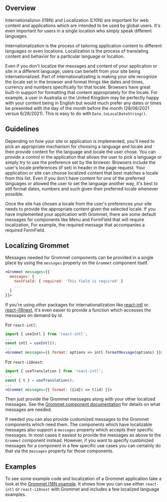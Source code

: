 
## Overview

Internationalizion (I18N) and Localization (L10N) are important for web content
and applications which are intended to be used by global users. It's even important
for users in a single location who simply speak different languages.

Internationalization is the process of tailoring application
content to different languages or even locations. Localization is the process of
translating content and behavior for a particular language or location.

Even if you don't localize the messages and content of your application or site in a
different language, users can benefit from your site being internationalized. Part
of internationalizating is making your site recognize the locale set in the browser
and format things like dates and times, currency and numbers specifically
for that locale. Browsers have great built-in support for formatting that content
appropriately for the locale. For example, a user in Australia or the United Kingdom
may be perfectly happy with your content being in English but would much prefer any
dates or times be presented with the day of the month before the month
(28/06/2021 versus 6/28/2021). This is easy to do with `Date.toLocalDateString()`.

## Guidelines

Depending on how your site or application is implemented, you'll need to pick
an appropriate mechanism for choosing a language and locale and then provide
content for the language and locale the user chose. You can provide a control in
the application that allows the user to pick
a language or simply try to use the preference set by the browser. Browsers include
the user's locale preferences (if set) in header in the page request. Your
application or site can choose localized content that best matches a locale from
this list. Even if you don't have content for one of the preferred languages or
allowed the user to set the language another way, it's best to still format
dates, numbers and such given their preferred locale whenever possible.

Once the site has chosen a locale from the user's preferences your site needs to
provide the appropriate content given the selected locale. If you have implemented
your application with Grommet, there are some default messages for components like
Menu and FormField that will require localization, For example, the required message
that accompanies a required FormField.


## Localizing Grommet

Messages needed for Grommet components can be provided in a single place by using the
`messages` property on the `Grommet` component itself.
```jsx
<Grommet messages={{
  messages: {
    textField: { required: 'This field is required' }
    ...
  }
}}>
```

If you're using other packages for internationalization like
[react-intl](https://www.npmjs.com/package/react-intl)
or [react-i18next](https://www.npmjs.com/package/react-i18next),
it's even easier to provide a function which accesses the messages on demand by id.

For `react-intl`:
```jsx
import { useIntl } from 'react-intl';
...
const intl = useIntl();
...
<Grommet messages={{ format: options => intl.formatMessage(options) }}>
```

For `react-i18next`:
```jsx
import { useTranslation } from 'react-intl';
...
const { t } = useTranslation();
...
<Grommet messages={{ format: ({id}) => t(id) }}>
```

Then just provide the Grommet messages along with your other localized messages.
See the [Grommet component documentation](https://v2.grommet.io/grommet)
for details on what messages are needed.

If needed you can also provide customized messages to the Grommet components
which need them. The components which have localizable messages also support
a `messages` property which accepts their specific messages. In most cases it
easiest to provide the messages as above to the `Grommet` component instead.
However, if you want to specify customized messages for a component in a few
specific use cases you can certainly do that via the `messages` property
for those components.

## Examples

To see some example code and localization of a Grommet application take a look
at the [Grommet I18N example](https://github.com/grommet/grommet-i18n). It shows
how you can use either `react-intl` or `react-i18next` with Grommet and includes
a few localized language examples.


